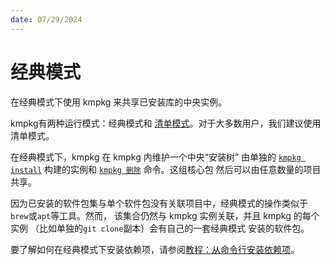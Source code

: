 ```yaml
---
date: 07/29/2024
---
```


# 经典模式

在经典模式下使用 kmpkg 来共享已安装库的中央实例。

kmpkg有两种运行模式：经典模式和
[清单模式](manifest-mode.mdx)。对于大多数用户，我们建议使用清单模式。

在经典模式下，kmpkg 在 kmpkg 内维护一个中央“安装树”
由单独的 [`kmpkg install`](../commands/install.mdx) 构建的实例和
[`kmpkg 删除`](../commands/remove.mdx) 命令。这组核心包
然后可以由任意数量的项目共享。

因为已安装的软件包集与单个软件包没有关联项目中，经典模式的操作类似于`brew`或`apt`等工具。然而，
该集合仍然与 kmpkg 实例关联，并且 kmpkg 的每个实例
（比如单独的`git clone`副本）会有自己的一套经典模式
安装的软件包。

要了解如何在经典模式下安装依赖项，请参阅[教程：从命令行安装依赖项](../consume/classic-mode.mdx)。
